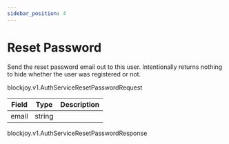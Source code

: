 ```yaml
---
sidebar_position: 4
---
```



# Reset Password

<ApiMethod method="rpc" name="ResetPassword" />

Send the reset password email out to this user. Intentionally returns nothing to hide whether the user was registered or not.

<ApiMethod method="requests" name="AuthServiceResetPasswordRequest" />

<VersionType>blockjoy.v1.AuthServiceResetPasswordRequest</VersionType>

| Field | Type   | Description |
| ----- | ------ | ----------- |
| email | string |             |

<CustomCodeBlock codes={codes} />

<ApiMethod method="returns" name="AuthServiceResetPasswordResponse" />

<VersionType>blockjoy.v1.AuthServiceResetPasswordResponse</VersionType>
